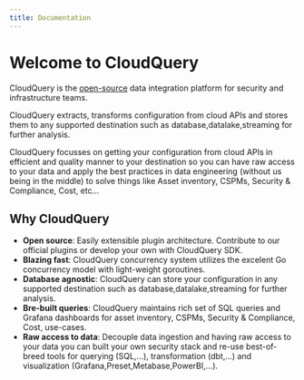 ```yaml
---
title: Documentation
---
```





# Welcome to CloudQuery

<Features page="docs" detailed={false} />

CloudQuery is the [open-source](https://github.com/cloudquery/cloudquery) data integration platform for security and infrastructure teams.

CloudQuery extracts, transforms configuration from cloud APIs and stores them to any supported destination such as database,datalake,streaming for further analysis.

CloudQuery focusses on getting your configuration from cloud APIs in efficient and quality manner to your destination so you can have
raw access to your data and apply the best practices in data engineering (without us being in the middle) to solve things like Asset inventory, CSPMs, Security & Compliance, Cost, etc...


## Why CloudQuery
- **Open source**: Easily extensible plugin architecture. Contribute to our official plugins or develop your own with CloudQuery SDK.
- **Blazing fast**: CloudQuery concurrency system utilizes the excelent Go concurrency model with light-weight goroutines.
- **Database agnostic**: CloudQuery can store your configuration in any supported destination such as database,datalake,streaming for further analysis.
- **Bre-built queries**: CloudQuery maintains rich set of SQL queries and Grafana dashboards for asset inventory, CSPMs, Security & Compliance, Cost, use-cases.
- **Raw access to data**: Decouple data ingestion and having raw access to your data you can built your own security stack and re-use
best-of-breed tools for querying (SQL,...), transformation (dbt,...) and visualization (Grafana,Preset,Metabase,PowerBI,...).
